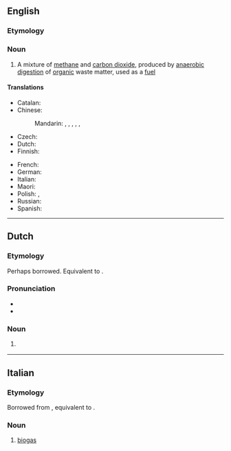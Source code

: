{{also|Biogas}}
==English==

===Etymology===
{{prefix|en|bio|gas}}

===Noun===
{{wikipedia}}
{{en-noun|~|+|biogasses}}

# A mixture of [[methane]] and [[carbon dioxide]], produced by [[anaerobic]] [[digestion]] of [[organic]] waste matter, used as a [[fuel]]

====Translations====
{{trans-top|gas produced by organic waste matter, used as a fuel}}
* Catalan: {{t|ca|biogàs|m}}
* Chinese:
*: Mandarin: {{t|cmn|生物燃氣}}, {{t|cmn|生物燃气|tr=shēngwù ránqì}}, {{t|cmn|生化氣體}}, {{t|cmn|生化气体|tr=shēnghuà qìtǐ}}, {{t|cmn|生質氣體}}, {{t|cmn|生质气体|tr=shēngzhì qìtǐ}}
* Czech: {{t+|cs|bioplyn|m}}
* Dutch: {{t+|nl|biogas|n}}
* Finnish: {{t+|fi|biokaasu}}
{{trans-mid}}
* French: {{t+|fr|biogaz|m}}
* German: {{t+|de|Biogas|n}}
* Italian: {{t+|it|biogas|m}}
* Maori: {{t|mi|haurehu koiora}}
* Polish: {{t|pl|agrogaz|m}}, {{t|pl|biogaz|m}}
* Russian: {{t+|ru|биога́з|m}}
* Spanish: {{t|es|biogás|m}}
{{trans-bottom}}

----

==Dutch==

===Etymology===
Perhaps borrowed. Equivalent to {{pre|nl|bio|gas}}. {{etystub|nl}}

===Pronunciation===
* {{IPA|nl|/ˈbi.oːˌɣɑs/}}
* {{hyphenation|nl|bio|gas}}

===Noun===
{{nl-noun|n|-en|-}}

# {{l|en|biogas}} {{gloss|gaseous mixture of methane and carbon dioxide}}

----

==Italian==

===Etymology===
Borrowed from {{bor|it|en|biogas}}, equivalent to {{af|it|bio-|gas}}.

===Noun===
{{it-noun|m|~}}

# [[#English|biogas]]
